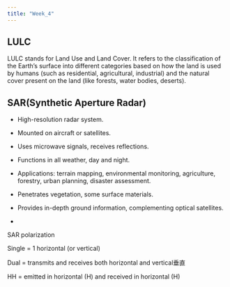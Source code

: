 ```yaml
---
title: "Week_4"
---
```


## LULC

LULC stands for Land Use and Land Cover. It refers to the classification of the Earth's surface into different categories based on how the land is used by humans (such as residential, agricultural, industrial) and the natural cover present on the land (like forests, water bodies, deserts).

## SAR(Synthetic Aperture Radar)

-   High-resolution radar system.

-   Mounted on aircraft or satellites.

-   Uses microwave signals, receives reflections.

-   Functions in all weather, day and night.

-   Applications: terrain mapping, environmental monitoring, agriculture, forestry, urban planning, disaster assessment.

-   Penetrates vegetation, some surface materials.

-   Provides in-depth ground information, complementing optical satellites.

-   

SAR polarization

Single = 1 horizontal (or vertical)

Dual = transmits and receives both horizontal and vertical垂直

HH = emitted in horizontal (H) and received in horizontal (H)
